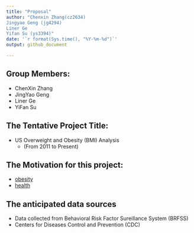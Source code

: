 ```yaml
---
title: "Proposal"
author: "Chenxin Zhang(cz2634)
Jingyao Geng (jg4294)
Liner Ge
Yifan Su (ys3394)"
date: '`r format(Sys.time(), "%Y-%m-%d")`'
output: github_document

---
```


## Group Members: 

* ChenXin Zhang
* JingYao Geng
* Liner Ge
* YiFan Su

## The Tentative Project Title:
* US Overweight and Obesity (BMI) Analysis 
   * (From 2011 to Present)

## The Motivation for this project:
- [obesity](https://www.who.int/news-room/fact-sheets/detail/obesity-and-overweight)
- [health](https://www.healthline.com/health/obesity-facts)

## The anticipated data sources

* Data collected from Behavioral Risk Factor Sureillance System (BRFSS)
* Centers for Diseases Control and Prevention (CDC)

